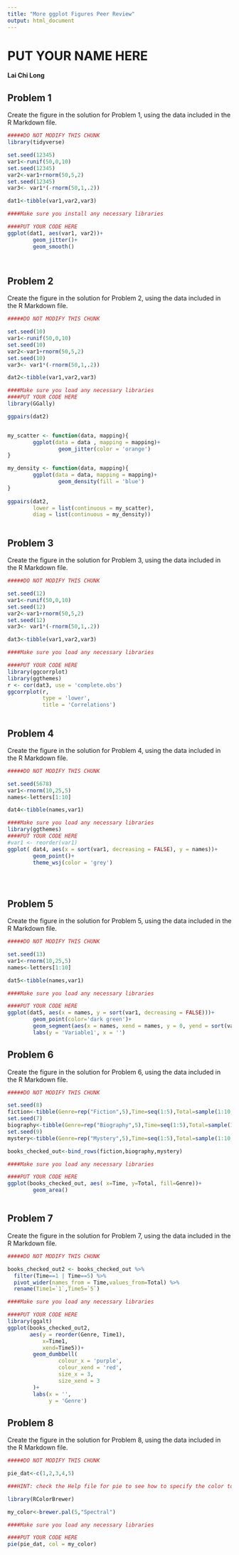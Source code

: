 ```yaml
---
title: "More ggplot Figures Peer Review"
output: html_document
---
```


# PUT YOUR NAME HERE

**Lai Chi Long**



## Problem 1

Create the figure in the solution for Problem 1, using the data included in the R Markdown file.

```r

#####DO NOT MODIFY THIS CHUNK
library(tidyverse)

set.seed(12345)
var1<-runif(50,0,10)
set.seed(12345)
var2<-var1+rnorm(50,5,2)
set.seed(12345)
var3<- var1*(-rnorm(50,1,.2))

dat1<-tibble(var1,var2,var3)


```

```r

####Make sure you install any necessary libraries

####PUT YOUR CODE HERE
ggplot(dat1, aes(var1, var2))+
        geom_jitter()+
        geom_smooth()




```

## Problem 2

Create the figure in the solution for Problem 2, using the data included in the R Markdown file.

```r

#####DO NOT MODIFY THIS CHUNK

set.seed(10)
var1<-runif(50,0,10)
set.seed(10)
var2<-var1+rnorm(50,5,2)
set.seed(10)
var3<- var1*(-rnorm(50,1,.2))

dat2<-tibble(var1,var2,var3)
```


```r

####Make sure you load any necessary libraries
####PUT YOUR CODE HERE
library(GGally)

ggpairs(dat2)


my_scatter <- function(data, mapping){
        ggplot(data = data , mapping = mapping)+
                geom_jitter(color = 'orange')
}

my_density <- function(data, mapping){
        ggplot(data = data, mapping = mapping)+
                geom_density(fill = 'blue')
}
        
ggpairs(dat2, 
        lower = list(continuous = my_scatter),
        diag = list(continuous = my_density))



```

## Problem 3

Create the figure in the solution for Problem 3, using the data included in the R Markdown file.

```r

#####DO NOT MODIFY THIS CHUNK

set.seed(12)
var1<-runif(50,0,10)
set.seed(12)
var2<-var1+rnorm(50,5,2)
set.seed(12)
var3<- var1*(-rnorm(50,1,.2))

dat3<-tibble(var1,var2,var3)
```

```r

####Make sure you load any necessary libraries

####PUT YOUR CODE HERE
library(ggcorrplot)
library(ggthemes)
r <- cor(dat3, use = 'complete.obs')
ggcorrplot(r, 
           type = 'lower',
           title = 'Correlations')



```

## Problem 4

Create the figure in the solution for Problem 4, using the data included in the R Markdown file.

```r

#####DO NOT MODIFY THIS CHUNK

set.seed(5678)
var1<-rnorm(10,25,5)
names<-letters[1:10]

dat4<-tibble(names,var1)
```

```r


####Make sure you load any necessary libraries
library(ggthemes)
####PUT YOUR CODE HERE
#var1 <- reorder(var1)
ggplot( dat4, aes(x = sort(var1, decreasing = FALSE), y = names))+
        geom_point()+
        theme_wsj(color = 'grey')
        




```

## Problem 5

Create the figure in the solution for Problem 5, using the data included in the R Markdown file.

```r

#####DO NOT MODIFY THIS CHUNK

set.seed(13)
var1<-rnorm(10,25,5)
names<-letters[1:10]

dat5<-tibble(names,var1)
```

```r


####Make sure you load any necessary libraries

####PUT YOUR CODE HERE
ggplot(dat5, aes(x = names, y = sort(var1, decreasing = FALSE)))+
        geom_point(color='dark green')+
        geom_segment(aes(x = names, xend = names, y = 0, yend = sort(var1, decreasing = FALSE)), color = 'dark green')+
        labs(y = 'Variable1', x = '')
```

## Problem 6

Create the figure in the solution for Problem 6, using the data included in the R Markdown file.

```r

#####DO NOT MODIFY THIS CHUNK

set.seed(8)
fiction<-tibble(Genre=rep("Fiction",5),Time=seq(1:5),Total=sample(1:10,5))
set.seed(7)
biography<-tibble(Genre=rep("Biography",5),Time=seq(1:5),Total=sample(1:10,5))
set.seed(9)
mystery<-tibble(Genre=rep("Mystery",5),Time=seq(1:5),Total=sample(1:10,5))

books_checked_out<-bind_rows(fiction,biography,mystery)
```

```r


####Make sure you load any necessary libraries

####PUT YOUR CODE HERE
ggplot(books_checked_out, aes( x=Time, y=Total, fill=Genre))+
        geom_area()



```

## Problem 7

Create the figure in the solution for Problem 7, using the data included in the R Markdown file.

```r

#####DO NOT MODIFY THIS CHUNK

books_checked_out2 <- books_checked_out %>%
  filter(Time==1 | Time==5) %>%
  pivot_wider(names_from = Time,values_from=Total) %>%
  rename(Time1=`1`,Time5=`5`)
```
   
```r


####Make sure you load any necessary libraries

####PUT YOUR CODE HERE
library(ggalt)
ggplot(books_checked_out2,
       aes(y = reorder(Genre, Time1),
           x=Time1,
           xend=Time5))+
        geom_dumbbell(
                colour_x = 'purple',
                colour_xend = 'red',
                size_x = 3,
                size_xend = 3
        )+
        labs(x = '',
             y = 'Genre')


```

## Problem 8

Create the figure in the solution for Problem 8, using the data included in the R Markdown file.

```r

#####DO NOT MODIFY THIS CHUNK

pie_dat<-c(1,2,3,4,5)
```

```r


###HINT: check the Help file for pie to see how to specify the color to the my_color palette

library(RColorBrewer)

my_color<-brewer.pal(5,"Spectral")

####Make sure you load any necessary libraries

####PUT YOUR CODE HERE
pie(pie_dat, col = my_color) 


```


